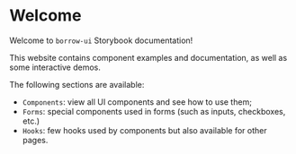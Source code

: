 
<Meta title="Getting Started/Welcome" />

# Welcome

Welcome to `borrow-ui` Storybook documentation!

This website contains component examples and documentation, as well as some interactive demos.

The following sections are available:

- `Components`: view all UI components and see how to use them;
- `Forms`: special components used in forms (such as inputs, checkboxes, etc.)
- `Hooks`: few hooks used by components but also available for other pages.
